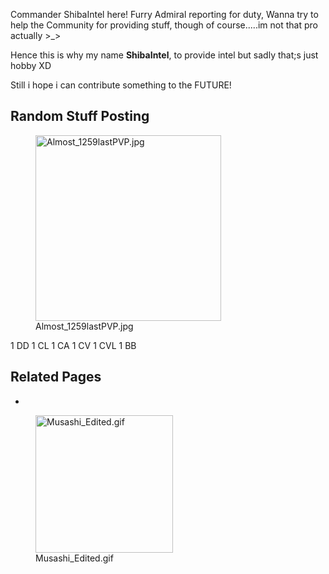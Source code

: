 <gallery>

</gallery>Commander ShibaIntel here! Furry Admiral reporting for duty, Wanna try to help the Community for providing stuff, though of course.....im not that pro actually >_>

Hence this is why my name '''ShibaIntel''', to provide intel but sadly that;s just hobby XD

Still i hope i can contribute something to the FUTURE!

==Random Stuff Posting==
[[File:Almost 1259lastPVP.jpg|thumb|297x297px]]


1 DD 1 CL 1 CA 1 CV 1 CVL 1 BB
==Related Pages==

*
[[File:Musashi Edited.gif|left|thumb|220x220px]]